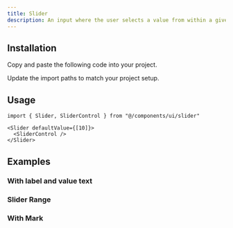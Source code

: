 ```yaml
---
title: Slider
description: An input where the user selects a value from within a given range.
---
```


<ComponentPreview component="slider" />

## Installation

<ComponentInstall>

<Fragment slot="manual">

<Steps>

<Step>Copy and paste the following code into your project.</Step>

<ComponentSource component="slider" />

<Step>Update the import paths to match your project setup.</Step>

</Steps>

</Fragment>

</ComponentInstall>

## Usage

```tsx
import { Slider, SliderControl } from "@/components/ui/slider"
```

```tsx
<Slider defaultValue={[10]}>
  <SliderControl />
</Slider>
```

## Examples

### With label and value text

<ComponentPreview component="slider" name="slider-with-label-value" />

### Slider Range

<ComponentPreview component="slider" name="slider-range" />

### With Mark

<ComponentPreview component="slider" name="slider-mark" />
